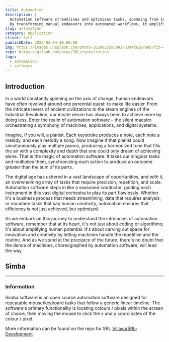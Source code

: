 ```yaml
---
title: Automation
description: |
  Automation software streamlines and optimizes tasks, spanning from intricate code development to diverse real-world applications like business process enhancement, data analysis, and daily repetitive functions.
  By transforming manual endeavors into automated workflows, it amplifies efficiency, reduces errors, and fosters innovation across numerous domains.
slug: automation
category: Application
client: Self
publishDate: 2023-03-04 00:00:00
img: https://images.unsplash.com/photo-1620023593001-3394d6297aeb?fit=fill&fill=solid&fill-color=360036&w=1400&h=700&q=75
repo: https://github.com/orgs/SRL/repositories
tags:
  - automation
  - software
---
```



<MDXLayer title={frontmatter.title} description={frontmatter.description}>
<Widget img={frontmatter.img} skeleton={false}>
<MDXJS>

## Introduction

In a world constantly spinning on the axis of change, human endeavors have often revolved around one perennial quest: to make life easier.
From the intricate levers of ancient civilizations to the steam engines of the Industrial Revolution, our innate desire has always been to achieve more by doing less.
Enter the realm of automation software – the silent maestro orchestrating a symphony of machines, applications, and digital systems.

Imagine, if you will, a pianist. Each keystroke produces a note, each note a melody, and each melody a song. 
Now imagine if that pianist could simultaneously play multiple pianos, producing a harmonized tune that fills the air with a complexity and depth that one could only dream of achieving alone.
That is the magic of automation software. It takes our singular tasks and multiplies them, synchronizing each action to produce an outcome greater than the sum of its parts.

The digital age has ushered in a vast landscape of opportunities, and with it, an overwhelming array of tasks that require precision, repetition, and scale.
Automation software steps in like a seasoned conductor, guiding each instrument in this vast digital orchestra to play its part flawlessly.
Whether it's a business process that needs streamlining, data that requires analysis, or mundane tasks that sap human creativity, automation ensures that efficiency is not just achieved, but optimized.

As we embark on this journey to understand the intricacies of automation software, remember that at its heart, it's not just about coding or algorithms; it's about amplifying human potential.
It's about carving out space for innovation and creativity by letting machines handle the repetitive and the routine.
And as we stand at the precipice of the future, there's no doubt that the dance of machines, choreographed by automation software, will lead the way.

</MDXJS>


<MDXJS>

## Simba

---

### Information

Simba software is an open source automation software designed for repeatable mouse/keyboard tasks that follow a generic linear timeline.
The software's primary functionality is locating colours / pixels within the screen of choice, then moving the mouse to click the x and y coordinates of the colour / pixel.

More information can be found on the repo for SRL [Villavu/SRL-Development](https://github.com/Villavu/SRL-Development)

</MDXJS>
</Widget>
</MDXLayer>